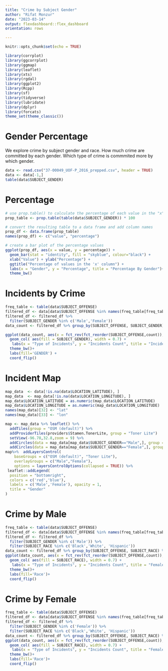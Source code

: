 ```yaml
---
title: "Crime by Subject Gender"
author: "Rifat Monzur"
date: "2023-03-14"
output: flexdashboard::flex_dashboard
orientation: rows

---
```


```r
knitr::opts_chunk$set(echo = TRUE)
```

```r
library(corrplot)
library(ggcorrplot)
library(ggmap)
library(leaflet)
library(xts)
library(rgdal)
library(ggplot2)
library(Rcpp)
library(sf)
library(tidyverse)
library(lubridate)
library(dplyr) 
library(forcats)
theme_set(theme_classic())
```

# Gender Percentage {data-icon="fa-table"}

We explore crime by subject gender and race. How much crime are committed by each gender. Which  type of crime is commmited more by which gender.


```r
data <- read.csv("37-00049_UOF-P_2016_prepped.csv", header = TRUE)
data <- data[-1,]
table(data$SUBJECT_GENDER)
```

# Percentage  {data-icon="fa-table"}
```r
# use prop.table() to calculate the percentage of each value in the "x" column
prop_table <- prop.table(table(data$SUBJECT_GENDER)) * 100

# convert the resulting table to a data frame and add column names
prop_df <- data.frame(prop_table)
names(prop_df) <- c("value", "percentage")

# create a bar plot of the percentage values
ggplot(prop_df, aes(x = value, y = percentage)) +
  geom_bar(stat = "identity", fill = "skyblue", colour="black") +
  xlab("Value") + ylab("Percentage") +
  ggtitle("Percentage of values in the 'x' column") +
  labs(x = "Gender", y = "Percentage", title = "Percentage By Gender")+
  theme_bw()
```

# Incidents by Crime {data-icon="fa-signal"}


```r
freq_table <- table(data$SUBJECT_OFFENSE) 
filtered_df <- data[data$SUBJECT_OFFENSE %in% names(freq_table[freq_table >= 20]), ]
filtered_df <- filtered_df %>%
  filter(SUBJECT_GENDER %in% c('Male','Female'))
data_count <- filtered_df %>% group_by(SUBJECT_OFFENSE, SUBJECT_GENDER) %>% summarise(count = n())

ggplot(data_count, aes(x = fct_rev(fct_reorder(SUBJECT_OFFENSE,count)), y = count))+
  geom_col( aes(fill = SUBJECT_GENDER), width = 0.7) + 
   labs(x = "Type of Incidents", y = "Incidents Count", title = "Incident count against type of incidents by Race")+
  theme_bw()+
  labs(fill='GENDER') +
  coord_flip()
```



# Incident Map {data-icon="fa-signal"}

```r
map_data  <- data[!is.na(data$LOCATION_LATITUDE), ]
map_data  <- map_data[!is.na(data$LOCATION_LONGITUDE), ]
map_data$LOCATION_LATITUDE = as.numeric(map_data$LOCATION_LATITUDE)
map_data$LOCATION_LONGITUDE = as.numeric(map_data$LOCATION_LONGITUDE)
names(map_data)[32] <- "lat"
names(map_data)[33] <- "lon"

map <- map_data %>% leaflet() %>% 
  addTiles(group = "OSM (default)") %>%
  addProviderTiles(providers$Stamen.TonerLite, group = "Toner Lite")   %>%
  setView(-96.78,32.8,zoom = 9) %>% 
  addCircles(data = map_data[map_data$SUBJECT_GENDER=="Male",], group = "Male", color = 'red', label = map_data$SUBJECT_OFFENSE)%>%
  addCircles(data = map_data[map_data$SUBJECT_GENDER=="Female",], group = "Female",color='blue', label = map_data$SUBJECT_OFFENSE)
map%>%  addLayersControl(
    baseGroups = c("OSM (default)", "Toner Lite"),
    overlayGroups = c("Male","Female"),
    options = layersControlOptions(collapsed = TRUE)) %>%
 leaflet::addLegend(
  position = "bottomright",
  colors = c('red','blue'),
  labels = c('Male','Female'), opacity = 1,
  title = "Gender"
)
```

# Crime by Male {data-icon="fa-signal"}


```r
freq_table <- table(data$SUBJECT_OFFENSE) 
filtered_df <- data[data$SUBJECT_OFFENSE %in% names(freq_table[freq_table >= 20]), ]
filtered_df <- filtered_df %>%
  filter(SUBJECT_GENDER %in% c('Male')) %>%
  filter(SUBJECT_RACE %in% c('Black','White', 'Hispanic'))
data_count <- filtered_df %>% group_by(SUBJECT_OFFENSE, SUBJECT_RACE) %>% summarise(count = n())
ggplot(data_count, aes(x = fct_rev(fct_reorder(SUBJECT_OFFENSE,count)), y = count))+
  geom_col( aes(fill = SUBJECT_RACE), width = 0.7) + 
   labs(x = "Type of Incidents", y = "Incidents Count", title = "Female Incidents  against type of incidents")+
  theme_bw()+
  labs(fill='Race')+
  coord_flip()

```

# Crime by Female {data-icon="fa-signal"}

```r

freq_table <- table(data$SUBJECT_OFFENSE) 
filtered_df <- data[data$SUBJECT_OFFENSE %in% names(freq_table[freq_table >= 20]), ]
filtered_df <- filtered_df %>%
  filter(SUBJECT_GENDER %in% c('Female')) %>%
  filter(SUBJECT_RACE %in% c('Black','White', 'Hispanic'))
data_count <- filtered_df %>% group_by(SUBJECT_OFFENSE, SUBJECT_RACE) %>% summarise(count = n())
ggplot(data_count, aes(x = fct_rev(fct_reorder(SUBJECT_OFFENSE,count)), y = count))+
  geom_col( aes(fill = SUBJECT_RACE), width = 0.7) + 
   labs(x = "Type of Incidents", y = "Incidents Count", title = "Female Incidents  against type of incidents")+
  theme_bw()+
  labs(fill='Race')+
  coord_flip()

```